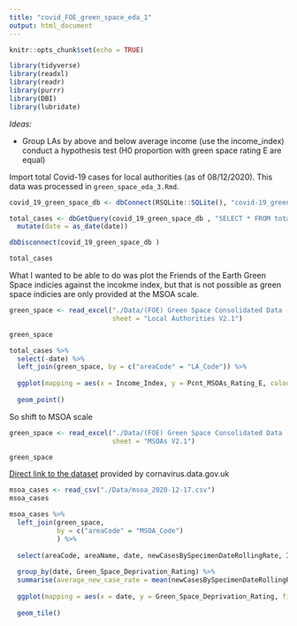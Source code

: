 ```yaml
---
title: "covid_FOE_green_space_eda_1"
output: html_document
---
```


```r
knitr::opts_chunk$set(echo = TRUE)
```

```r
library(tidyverse)
library(readxl)
library(readr)
library(purrr)
library(DBI)
library(lubridate)
```
*Ideas: * 

* Group LAs by above and below average income (use the income_index) conduct a hypothesis test (H0 proportion with green space rating E are equal)



Import total Covid-19 cases for local authorities (as of 08/12/2020). This data was processed in `green_space_eda_3.Rmd`.

```r
covid_19_green_space_db <- dbConnect(RSQLite::SQLite(), "covid-19_green_space_db.sqlite")

total_cases <- dbGetQuery(covid_19_green_space_db , "SELECT * FROM total_cases") %>% 
  mutate(date = as_date(date))

dbDisconnect(covid_19_green_space_db )

total_cases
```

What I wanted to be able to do was plot the Friends of the Earth Green Space indicies against the incokme index, but that is not possible as green space indicies are only provided at the MSOA scale.

```r
green_space <- read_excel("./Data/(FOE) Green Space Consolidated Data - England - Version 2.1.xlsx",
                          sheet = "Local Authorities V2.1")

green_space
```
```r
total_cases %>% 
  select(-date) %>% 
  left_join(green_space, by = c("areaCode" = "LA_Code")) %>% 
  
  ggplot(mapping = aes(x = Income_Index, y = Pcnt_MSOAs_Rating_E, colour = total_cases_per_ht)) +
  
  geom_point()
```

So shift to MSOA scale
```r

green_space <- read_excel("./Data/(FOE) Green Space Consolidated Data - England - Version 2.1.xlsx",
                          sheet = "MSOAs V2.1")

green_space

```

[Direct link to the dataset](https://api.coronavirus.data.gov.uk/v2/data?areaType=msoa&metric=newCasesBySpecimenDateRollingSum&metric=newCasesBySpecimenDateRollingRate&metric=newCasesBySpecimenDateChange&metric=newCasesBySpecimenDateChangePercentage&metric=newCasesBySpecimenDateDirection&format=csv) provided by cornavirus.data.gov.uk

```r
msoa_cases <- read_csv("./Data/msoa_2020-12-17.csv")
msoa_cases
```

```r
msoa_cases %>% 
  left_join(green_space,
            by = c("areaCode" = "MSOA_Code")
            ) %>% 
  
  select(areaCode, areaName, date, newCasesBySpecimenDateRollingRate, Income_Index, Green_Space_Deprivation_Rating) %>% 
  
  group_by(date, Green_Space_Deprivation_Rating) %>% 
  summarise(average_new_case_rate = mean(newCasesBySpecimenDateRollingRate, na.rm = TRUE)) %>% 
  
  ggplot(mapping = aes(x = date, y = Green_Space_Deprivation_Rating, fill = average_new_case_rate)) +
  
  geom_tile()


```


